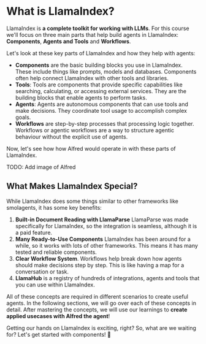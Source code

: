 # What is LlamaIndex?

LlamaIndex is **a complete toolkit for working with LLMs**. For this course we'll focus on three main parts that help build agents in LlamaIndex: **Components**, **Agents and Tools** and **Workflows**.

Let's look at these key parts of LlamaIndex and how they help with agents:

- **Components** are the basic building blocks you use in LlamaIndex. These include things like prompts, models and databases. Components often help connect LlamaIndex with other tools and libraries.
- **Tools**: Tools are components that provide specific capabilities like searching, calculating, or accessing external services. They are the building blocks that enable agents to perform tasks.
- **Agents**: Agents are autonomous components that can use tools and make decisions. They coordinate tool usage to accomplish complex goals.
- **Workflows** are step-by-step processes that processing logic together. Workflows or agentic workflows are a way to structure agentic behaviour without the explicit use of agents.

Now, let's see how how Alfred would operate in with these parts of LlamaIndex.

TODO: Add image of Alfred

## What Makes LlamaIndex Special?

While LlamaIndex does some things similar to other frameworks like smolagents, it has some key benefits:

1. **Built-in Document Reading with LlamaParse** LlamaParse was made specifically for LlamaIndex, so the integration is seamless, although it is a paid feature.
2. **Many Ready-to-Use Components** LlamaIndex has been around for a while, so it works with lots of other frameworks. This means it has many tested and reliable components.
3. **Clear Workflow System**. Workflows help break down how agents should make decisions step by step. This is like having a map for a conversation or task.
4. **LlamaHub** is a registry of hundreds of integrations, agents and tools that you can use within LlamaIndex.

All of these concepts are required in different scenarios to create useful agents.
In the following sections, we will go over each of these concepts in detail.
After mastering the concepts, we will use our learnings to **create applied usecases with Alfred the agent**!

Getting our hands on LlamaIndex is exciting, right? So, what are we waiting for? Let's get started with components! 🚀